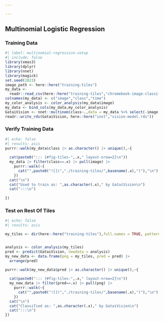 ```yaml
---

---
```


## Multinomial Logistic Regression

### Training Data

```r
#| label: multinomial-regression-setup
#| include: false
library(xmas3)
library(dplyr)
library(nnet)
library(magick)
set.seed(2023)
image_path <- here::here("training-tiles")
my_data <- 
  readr::read_csv(here::here("training-tiles","chromebook-image-classification.csv"))
colnames(my_data) <- c("image","class","time")
my_color_analysis <- color_analysis(my_data$image)
my_data <- bind_cols(my_data,my_color_analysis)
GataiVision <- nnet::multinom(class~.,data = my_data %>% select(-image,-time))
readr::write_rds(GataiVision, here::here("inst","vision-model.rds"))
```

### Verify Training Data

```r
#| echo: false
#| results: asis
purrr::walk(my_data$class |> as.character() |> unique(),~{
  
  cat(paste0("::: {#fig-tiles-",.x," layout-nrow=2}\n"))
  my_data |> filter(class==.x) |> pull(image) |>
    purrr::walk(~{
      cat("",paste0("![](","./training-tiles/",basename(.x),")"),"\n") 
    })
  cat("\n")
  cat("Used to train as: ",as.character(.x)," by GataiVision\n")
  cat(":::\n")
  
})
```


### Test on Rest Of Tiles

```r
#| echo: false
#| results: asis

my_tiles <- dir(here::here("training-tiles"),full.names = TRUE, pattern = ".png")


analysis <- color_analysis(my_tiles)
pred <- predict(GataiVision, newdata = analysis)
my_new_data <- data.frame(png = my_tiles, pred = pred) |>
  arrange(pred)

purrr::walk(my_new_data$pred |> as.character() |> unique(),~{
  
  cat(paste0("::: {#fig-tiles-",.x," layout-nrow=2}\n"))
  my_new_data |> filter(pred==.x) |> pull(png) |> 
    purrr::walk(~{
      cat("",paste0("![](","./training-tiles/",basename(.x),")"),"\n") 
    })
  cat("\n")
  cat("Classified as: ",as.character(.x)," by GataiVision\n")
  cat(":::\n")
})
```


